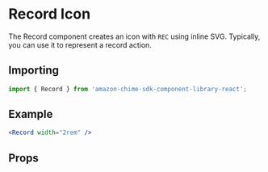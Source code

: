 

# Record Icon

The Record component creates an icon with `REC` using inline SVG. Typically, you can use it to represent a record action.

## Importing

```javascript
import { Record } from 'amazon-chime-sdk-component-library-react';
```

## Example

<ThemeProvider theme={lightTheme}>
  <Preview>
    <Record width="2rem" />
  </Preview>
</ThemeProvider>

```jsx
<Record width="2rem" />
```

## Props

<Props of={Record} />
